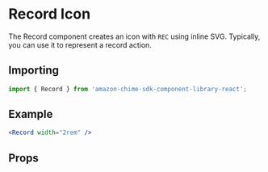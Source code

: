 

# Record Icon

The Record component creates an icon with `REC` using inline SVG. Typically, you can use it to represent a record action.

## Importing

```javascript
import { Record } from 'amazon-chime-sdk-component-library-react';
```

## Example

<ThemeProvider theme={lightTheme}>
  <Preview>
    <Record width="2rem" />
  </Preview>
</ThemeProvider>

```jsx
<Record width="2rem" />
```

## Props

<Props of={Record} />
